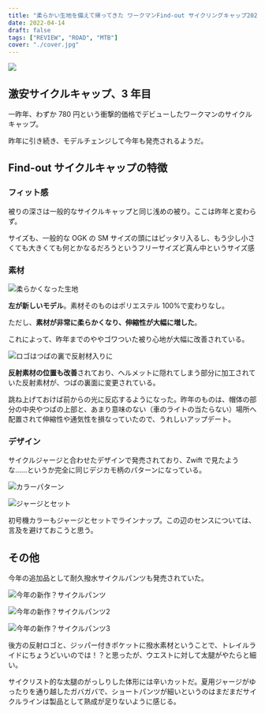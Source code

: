 ```yaml
---
title: "柔らかい生地を備えて帰ってきた ワークマンFind-out サイクリングキャップ2022とサイクルパンツ"
date: 2022-04-14
draft: false
tags: ["REVIEW", "ROAD", "MTB"]
cover: "./cover.jpg"
---
```


![ ](./cover.jpg)

## 激安サイクルキャップ、3 年目

一昨年、わずか 780 円という衝撃的価格でデビューしたワークマンのサイクルキャップ。

<LinkCard url="https://blog.gensobunya.net/post/2021/08/workman_cap/" />

昨年に引き続き、モデルチェンジして今年も発売されるようだ。

## Find-out サイクルキャップの特徴

### フィット感

被りの深さは一般的なサイクルキャップと同じ浅めの被り。ここは昨年と変わらず。

サイズも、一般的な OGK の SM サイズの頭にはピッタリ入るし、もう少し小さくても大きくても何とかなるだろうというフリーサイズど真ん中というサイズ感

### 素材

![柔らかくなった生地](./material_compe.jpg)

**左が新しいモデル**。素材そのものはポリエステル 100%で変わりなし。

ただし、**素材が非常に柔らかくなり、伸縮性が大幅に増した**。

これによって、昨年までのややゴワついた被り心地が大幅に改善されている。

![ロゴはつばの裏で反射材入りに](./logo.jpg)

**反射素材の位置も改善**されており、ヘルメットに隠れてしまう部分に加工されていた反射素材が、つばの裏面に変更されている。

跳ね上げておけば前からの光に反応するようになった。昨年のものは、帽体の部分の中央やつばの上部と、あまり意味のない（車のライトの当たらない）場所へ配置されて伸縮性や通気性を損なっていたので、うれしいアップデート。

### デザイン

サイクルジャージと合わせたデザインで発売されており、Zwift で見たような……というか完全に同じデジカモ柄のパターンになっている。

![カラーパターン](./color_pattern.jpg)

![ジャージとセット](./jerseys.jpg)

初号機カラーもジャージとセットでラインナップ。この辺のセンスについては、言及を避けておこうと思う。

## その他

今年の追加品として耐久撥水サイクルパンツも発売されていた。

![今年の新作？サイクルパンツ](./cycle_pants1.jpg)

![今年の新作？サイクルパンツ2](./cycle_pants2.jpg)

![今年の新作？サイクルパンツ3](./cycle_pants3.jpg)

後方の反射ロゴと、ジッパー付きポケットに撥水素材ということで、トレイルライドにちょうどいいのでは！？と思ったが、ウエストに対して太腿がやたらと細い。

サイクリスト的な太腿のがっしりした体形には辛いカットだ。夏用ジャージがゆったりを通り越したガバガバで、ショートパンツが細いというのはまだまだサイクルラインは製品として熟成が足りないように感じる。
